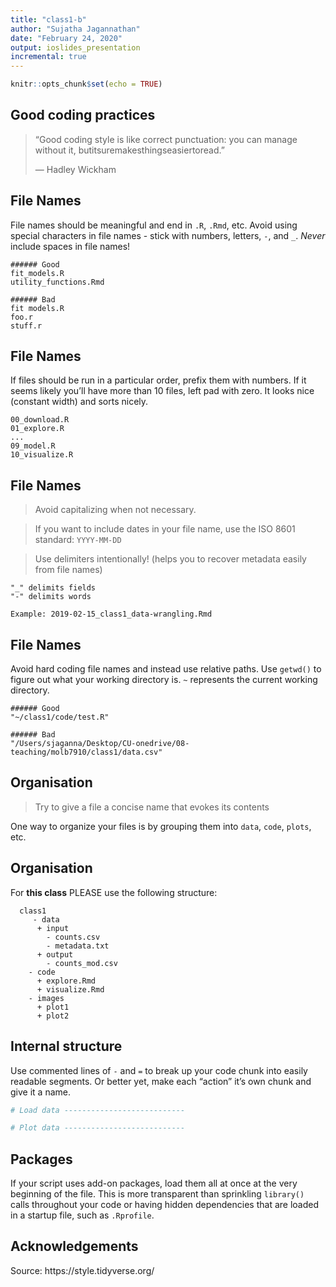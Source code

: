 ```yaml
---
title: "class1-b"
author: "Sujatha Jagannathan"
date: "February 24, 2020"
output: ioslides_presentation
incremental: true
---
```


```r
knitr::opts_chunk$set(echo = TRUE)
```

## Good coding practices

>   "Good coding style is like correct punctuation: you can manage without it, butitsuremakesthingseasiertoread."
>   
>   --- Hadley Wickham

## File Names

File names should be meaningful and end in `.R`, `.Rmd`, etc. Avoid using special characters in file names - stick with numbers, letters, `-`, and `_`. *Never* include spaces in file names! 

    ###### Good  
    fit_models.R  
    utility_functions.Rmd  

    ###### Bad  
    fit models.R  
    foo.r  
    stuff.r  

## File Names

If files should be run in a particular order, prefix them with numbers. If it 
seems likely you'll have more than 10 files, left pad with zero. It looks nice (constant width) and sorts nicely. 

    00_download.R  
    01_explore.R  
    ...  
    09_model.R  
    10_visualize.R  
    
## File Names

> Avoid capitalizing when not necessary. 

> If you want to include dates in your file name, use the ISO 8601 standard: `YYYY-MM-DD`

> Use delimiters intentionally! (helps you to recover metadata easily from file names)

    "_" delimits fields
    "-" delimits words
    
    Example: 2019-02-15_class1_data-wrangling.Rmd

## File Names

Avoid hard coding file names and instead use relative paths. Use `getwd()` to figure out what your working directory is. `~` represents the current working directory. 

    ###### Good
    "~/class1/code/test.R"
    
    ###### Bad
    "/Users/sjaganna/Desktop/CU-onedrive/08-teaching/molb7910/class1/data.csv"

## Organisation

> Try to give a file a concise name that evokes its contents

One way to organize your files is by grouping them into `data`, `code`, `plots`, etc.   

## Organisation

For **this class** PLEASE use the following structure:  

      class1
         - data
          + input
            - counts.csv
            - metadata.txt
          + output
            - counts_mod.csv
        - code
          + explore.Rmd
          + visualize.Rmd
        - images
          + plot1
          + plot2

## Internal structure 

Use commented lines of `-` and `=` to break up your code chunk into easily readable 
segments. Or better yet, make each "action" it's own chunk and give it a name. 

```r
# Load data ---------------------------

# Plot data ---------------------------
```

## Packages

If your script uses add-on packages, load them all at once at the very 
beginning of the file. This is more transparent than sprinkling `library()` 
calls throughout your code or having hidden dependencies that are loaded in a 
startup file, such as `.Rprofile`.

## Acknowledgements
Source: https://style.tidyverse.org/
